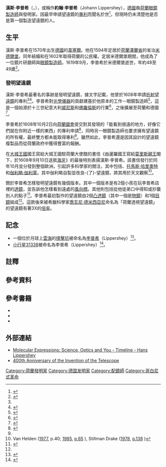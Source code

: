 {{Infobox person
|name        = 漢斯·李普希
|image       = Lipperhey portrait.jpg
|birth_date  = 1570年
|birth_place = {{flag|Holy Roman Empire}}{{link-en|克累弗公國|Duchy of Cleves}}[[韋塞爾|韋塞爾]]
|death_date  = {{Death year and age|1619|1570|9}}
|death_place = {{flagicon image|Statenvlag.svg}} [[荷蘭共和國|荷蘭]][[米德爾堡|米德爾堡]]
|nationality = {{flag|Holy Roman Empire}}（1570–1602）<br/>{{flagicon image|Statenvlag.svg}} [[荷蘭共和國|荷蘭]]（1602-1619）
|known_for   = [[望遠鏡|望遠鏡]]（已知最早的望遠鏡[[專利|專利]]申請）
|occupation  = [[眼鏡|眼鏡製造師]]
}}
'''漢斯·李普希'''（{{lang-nl|Hans Lippershey}}，{{bd|1570年||1619年|9月}}{{註|埋葬於1619年9月29日}}），或稱作'''約翰·李普希'''（Johann Lippershey），[[神聖羅馬帝國|德國]]裔[[荷蘭|荷蘭]][[眼鏡|眼鏡製造師]]與發明家。因最早申請望遠鏡的[[專利|專利]]而聞名於世<ref name="false">{{Cite web |url=http://books.google.com/books?id=KAWwzHlDVksC&pg=PA30&dq=Hans+Lippershey+inventor+of+the+telescope.&hl=en&ei=uJKiTJvkIsP6lweQ4dHbAw&sa=X&oi=book_result&ct=result&resnum=5&ved=0CD8Q6AEwBDgK#v=onepage&q=Hans%20Lippershey%20inventor%20of%20the%20telescope.&f=false |title=The History of the Telescope, by Henry C. King, page 30 |access-date=2015-09-28 |archive-date=2021-01-26 |archive-url=https://web.archive.org/web/20210126064642/https://books.google.com/books?id=KAWwzHlDVksC&pg=PA30&dq=Hans+Lippershey+inventor+of+the+telescope.&hl=en&ei=uJKiTJvkIsP6lweQ4dHbAw&sa=X&oi=book_result&ct=result&resnum=5&ved=0CD8Q6AEwBDgK#v=onepage&q=Hans%20Lippershey%20inventor%20of%20the%20telescope.&f=false |dead-url=no }}</ref>，但現時仍未清楚他是否是第一個製造望遠鏡的人。

== 生平 ==
漢斯·李普希在1570年出生[[神聖羅馬帝國|德國]]的[[韋塞爾|韋塞爾]]。他在1594年定居於[[荷蘭|荷蘭]][[澤蘭省|澤蘭省]]的省治[[米德爾堡|米德爾堡]]，同年結婚和在1602年取得荷蘭的公民權。定居米德爾堡期間，他成為了一位鏡片研磨師與[[眼鏡|眼鏡製造師]]。1619年9月，李普希於米德爾堡逝世，年約48至49歲<ref>{{Cite web |url=http://www.famousinventors.org/hans-lippershey |title=Hans Lippershey |access-date=2015-09-28 |archive-date=2020-09-01 |archive-url=https://web.archive.org/web/20200901100742/https://www.famousinventors.org/hans-lippershey |dead-url=no }}</ref>。

=== 發明望遠鏡 ===
{{see also|望遠鏡史}}
漢斯·李普希最著名的事跡是發明望遠鏡，據文字記載，他曾於1608年申請[[折射望遠鏡|折射望遠鏡]]的專利<ref name="false"/><ref>{{Cite web |url=http://books.google.com/books?id=nhgUU3XAytgC&pg=PT58&dq=Hans+Lippershey+inventor+of+the+telescope.&hl=en&ei=jJGiTML7BsKclgfkgfX_Aw&sa=X&oi=book_result&ct=result&resnum=2&ved=0CCwQ6AEwATge#v=onepage&q=Hans%20Lippershey%20inventor%20of%20the%20telescope.&f=false |title=Light Years: An Exploration of Mankind's Enduring Fascination with Light By Brian Clegg |access-date=2015-09-28 |archive-date=2017-03-10 |archive-url=https://web.archive.org/web/20170310011648/https://books.google.com/books?id=nhgUU3XAytgC&pg=PT58&dq=Hans+Lippershey+inventor+of+the+telescope.&hl=en&ei=jJGiTML7BsKclgfkgfX_Aw&sa=X&oi=book_result&ct=result&resnum=2&ved=0CCwQ6AEwATge#v=onepage&q=Hans%20Lippershey%20inventor%20of%20the%20telescope.&f=false |dead-url=no }}</ref>。李普希對[[光學儀器|光學儀器]]的貢獻建基於他原本的工作－眼鏡製造師<ref>{{Cite web |url=http://books.google.com/books?id=2LZZginzib4C&pg=PA62&vq=dutch&dq=intitle:Stargazer+digges+coins&lr=&as_brr=0&source=gbs_search_s&cad=0#PPA55,M1 |title=Fred Watson, ''Stargazer'' (page 55) |access-date=2015-09-28 |archive-date=2017-03-10 |archive-url=https://web.archive.org/web/20170310011405/https://books.google.com/books?id=2LZZginzib4C&pg=PA62&vq=dutch&dq=intitle:Stargazer+digges+coins&lr=&as_brr=0&source=gbs_search_s&cad=0#PPA55,M1 |dead-url=no }}</ref>，這是一個始源於十三世紀意大利[[威尼斯|威尼斯]]和[[佛羅倫斯|佛羅倫斯]]的行業<ref name="Swain">{{Cite web |url=http://galileo.rice.edu/sci/instruments/telescope.html |title=galileo.rice.edu The Galileo Project > Science > The Telescope by Al Van Helden |accessdate=2015-09-28 |archive-date=2020-05-09 |archive-url=https://web.archive.org/web/20200509061206/http://galileo.rice.edu/sci/instruments/telescope.html |dead-url=no }}</ref>，之後擴展至荷蘭和德國<ref>{{Cite web |url=http://books.google.co.uk/books?hl=en&lr=&id=KAWwzHlDVksC&oi=fnd&pg=PR1&dq=alhazen+and+the+telescope&ots=0GOT5dCTU8&sig=U-uj1p9TvkAW12XFz8mkfI6TWMg#PPA27,M1 |title=''The History of the Telescope'' By Henry C. King, page 27, "''(spectacles) invention, an important step in the history of the telescope''" |accessdate=2015-09-28 |archive-date=2017-09-10 |archive-url=https://web.archive.org/web/20170910130220/https://books.google.co.uk/books?hl=en&lr=&id=KAWwzHlDVksC&oi=fnd&pg=PR1&dq=alhazen+and+the+telescope&ots=0GOT5dCTU8&sig=U-uj1p9TvkAW12XFz8mkfI6TWMg#PPA27,M1 |dead-url=no }}</ref>。

李普希於1608年10月2日向[[荷蘭國會|荷蘭國會]]提交對其發現的「能看到很遠的地方，好像它們就在你附近一樣的東西」的專利申請<ref name="telescopes">{{Cite web |url=http://www.bo.astro.it/dip/Museum/english/can_int.html |title=Osservatorio Astronomico di Bologna - TELESCOPES |accessdate=2015-09-28 |archive-date=2017-11-13 |archive-url=https://web.archive.org/web/20171113112900/http://www.bo.astro.it/dip/Museum/english/can_int.html |dead-url=no }}</ref>，同時另一眼鏡製造師{{link-en|雅各·梅提斯|Jacob Metius}}也要求擁有望遠鏡的所有權，最終雙方都未能取得專利<ref name="Swain"/>。雖然如此，李普希還是因其設計的望遠鏡複製品而從荷蘭政府中獲得豐富的報酬。

在[[大城王國|大城王國]]國王{{link-en|厄加陀沙拉|Ekathotsarot}}寫給大城王國駐荷蘭大使館的書信《由暹羅國王寫給[[拿騷的毛里茨|莫里斯親王]]閣下，於1608年9月10日送抵[[海牙|海牙]]》的最後特別表揚漢斯·李普希。該書信發行於同年10月並分發到整個歐洲，引起許多科學家的關注，其中包括{{link-en|保洛·薩爾皮|Paolo Sarpi}}、[[托馬斯·哈里奧特|托馬斯·哈里奧特]]和[[伽利略·伽利萊|伽利略·伽利萊]]。其中伽利略自製並改良-{了}-望遠鏡，將其用於天文觀察<ref>Van Helden ([[#Reference-vanhelden-1977|1977]], p.40; [[#Reference-vanhelden-1985|1985]], [http://books.google.com/books?id=L-yb7GX9mQIC&pg=PA65 p.65] {{Wayback|url=http://books.google.com/books?id=L-yb7GX9mQIC&pg=PA65 |date=20170310170635 }}), Stillman Drake ([[#Reference-Drake-1978|1978]],  [http://books.google.com/books?id=OwOlRPbrZeQC&pg=PA138 p.138] {{Wayback|url=http://books.google.com/books?id=OwOlRPbrZeQC&pg=PA138 |date=20170310002148 }})</ref>。

關於李普希怎樣發明望遠鏡有幾個版本。其中一個版本是有2個小孩在玩李普希店裡的[[透鏡|透鏡]]，並告訴他怎樣看到遠處的[[風向標|風向標]]。其他則包括從他徒弟口中得知或抄襲別人的點子<ref name=corner>{{Cite web |url=http://books.google.com/books?id=PIzziChYQvoC&pg=PA326&dq=hans+lippershey+children&hl=en&ei=IY6eTNDnHYG8lQfEpb3lCg&sa=X&oi=book_result&ct=result&resnum=9&ved=0CE8Q6AEwCA#v=onepage&q=hans%20lippershey%20children&f=false |title=A people's history of science: miners, midwives, and "low mechanicks" By Clifford D. Conner |access-date=2015-09-28 |archive-date=2021-03-08 |archive-url=https://web.archive.org/web/20210308043353/https://books.google.com/books?id=PIzziChYQvoC&pg=PA326&dq=hans+lippershey+children&hl=en&ei=IY6eTNDnHYG8lQfEpb3lCg&sa=X&oi=book_result&ct=result&resnum=9&ved=0CE8Q6AEwCA#v=onepage&q=hans%20lippershey%20children&f=false |dead-url=no }}</ref>。李普希最初製作的望遠鏡由2個[[凸透鏡|凸透鏡]]（其中一個是[[物鏡|物鏡]]）和1個[[接目鏡|目鏡]]組成<ref name=corner/>。這款後來被希臘科學家[[喬瓦尼·德米西亞尼|喬瓦尼·德米西亞尼]]命名為「荷蘭透視望遠鏡」的望遠鏡有著3X的[[望遠鏡放大倍數|倍率]]。

== 記念 ==
*一個位於月球上[[雲海_(月球)|雲海]]的[[撞擊坑|撞擊坑]]被命名為[[李普希_(環形山)|李普希]]（Lippershey）<ref>{{cite web|last=Blue|first=Jennifer|title=Planetary Names: Crater, craters: Lippershey on Moon|publisher=[[國際天文聯會|IAU]]|url=http://planetarynames.wr.usgs.gov/Feature/3417|accessdate=2015-09-28|archive-date=2016-01-14|archive-url=https://web.archive.org/web/20160114015730/http://planetarynames.wr.usgs.gov/Feature/3417|dead-url=no}}</ref>。
*[[小行星列表/31001-32000|小行星31338]]被命名為李普希（Lippershey）<ref>{{Cite web |url=http://ssd.jpl.nasa.gov/sbdb.cgi?sstr=31338;orb=1 |title=31338 Lipperhey (1998 HX147) |access-date=2015-09-28 |archive-date=2016-01-16 |archive-url=https://web.archive.org/web/20160116111611/http://ssd.jpl.nasa.gov/sbdb.cgi?sstr=31338;orb=1 |dead-url=no }}</ref>。

== 註釋 ==
<references group="註"/>

== 參考資料 ==
{{reflist|2}}

== 參考書籍 ==
{{portal box|人物|荷蘭|德國}}
* {{cite book |ref=Reference-Drake-1978 |last=Drake |first=Stillman |date=1978 |title=Galileo At Work |url=http://books.google.com/books?id=OwOlRPbrZeQC&printsec=frontcover&#v=onepage&q=&f=false |location=Mineola, NY |publisher=Dover |ISBN=0-486-49542-6 |access-date=2015-09-28 |archive-date=2017-03-10 |archive-url=https://web.archive.org/web/20170310161713/https://books.google.com/books?id=OwOlRPbrZeQC&printsec=frontcover&#v=onepage&q=&f=false |dead-url=no }}
* {{cite book |ref=Reference-vanhelden-1977 |last=Van Helden  |first=Albert |date=1977 |title=The Invention of the Telescope  |url=https://archive.org/details/inventionofteles0000vanh |location=Philadelphia, PA |publisher=The American Philosophical Society |ISBN=0-87169-674-6}}
* {{cite book |ref=Reference-vanhelden-1985 |last=Van Helden |first=Albert |date=1985 |title=Measuring the Universe |url=http://books.google.com/books?id=L-yb7GX9mQIC&printsec=frontcover#v=onepage&q=&f=false |location=Chicago, IL |publisher=The University of Chicago Press |ISBN=0-226-84881-7 |access-date=2015-09-28 |archive-date=2013-06-24 |archive-url=https://web.archive.org/web/20130624154952/http://books.google.com/books?id=L-yb7GX9mQIC&printsec=frontcover#v=onepage&q=&f=false |dead-url=no }}

== 外部連結 ==
{{Commonscat|Hans Lippershey|漢斯·李普希}}
*[http://micro.magnet.fsu.edu/optics/timeline/people/lippershey.html Molecular Expressions: Science, Optics and You - Timeline - Hans Lippershey] {{Wayback|url=http://micro.magnet.fsu.edu/optics/timeline/people/lippershey.html |date=20080516214026 }}
*[https://web.archive.org/web/20100425134409/http://www.inventionofthetelescope.eu/400y_telescope/component/option,com_frontpage/Itemid,1/lang,en 400th Anniversary of the Invention of the Telescope]

{{Authority control}}

{{DEFAULTSORT:Lippershey, Hans}}

[[Category:荷蘭發明家|Category:荷蘭發明家]]
[[Category:德国发明家|Category:德国发明家]]
[[Category:配鏡師|Category:配鏡師]]
[[Category:哥白尼式革命|Category:哥白尼式革命]]